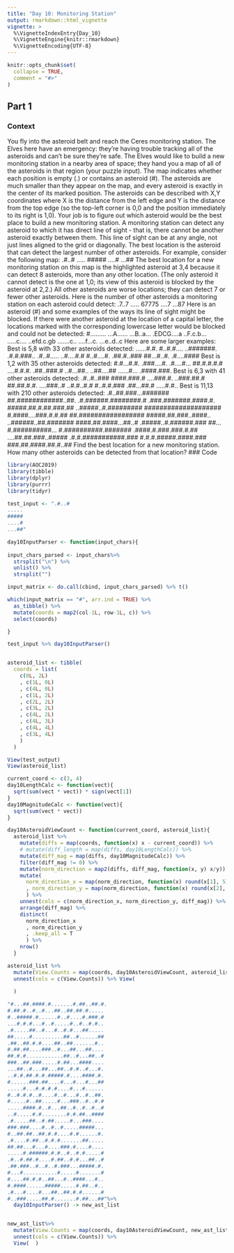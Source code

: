 ```yaml
---
title: "Day 10: Monitoring Station"
output: rmarkdown::html_vignette
vignette: >
  %\VignetteIndexEntry{Day_10}
  %\VignetteEngine{knitr::rmarkdown}
  %\VignetteEncoding{UTF-8}
---
```


```r
knitr::opts_chunk$set(
  collapse = TRUE,
  comment = "#>"
)
```

## Part 1
### Context
You fly into the asteroid belt and reach the Ceres monitoring station. The Elves here have an emergency: they're having trouble tracking all of the asteroids and can't be sure they're safe.
The Elves would like to build a new monitoring station in a nearby area of space; they hand you a map of all of the asteroids in that region (your puzzle input).
The map indicates whether each position is empty (.) or contains an asteroid (#). The asteroids are much smaller than they appear on the map, and every asteroid is exactly in the center of its marked position. The asteroids can be described with X,Y coordinates where X is the distance from the left edge and Y is the distance from the top edge (so the top-left corner is 0,0 and the position immediately to its right is 1,0).
Your job is to figure out which asteroid would be the best place to build a new monitoring station. A monitoring station can detect any asteroid to which it has direct line of sight - that is, there cannot be another asteroid exactly between them. This line of sight can be at any angle, not just lines aligned to the grid or diagonally. The best location is the asteroid that can detect the largest number of other asteroids.
For example, consider the following map:
.#..#
.....
#####
....#
...##
The best location for a new monitoring station on this map is the highlighted asteroid at 3,4 because it can detect 8 asteroids, more than any other location. (The only asteroid it cannot detect is the one at 1,0; its view of this asteroid is blocked by the asteroid at 2,2.) All other asteroids are worse locations; they can detect 7 or fewer other asteroids. Here is the number of other asteroids a monitoring station on each asteroid could detect:
.7..7
.....
67775
....7
...87
Here is an asteroid (#) and some examples of the ways its line of sight might be blocked. If there were another asteroid at the location of a capital letter, the locations marked with the corresponding lowercase letter would be blocked and could not be detected:
#.........
...A......
...B..a...
.EDCG....a
..F.c.b...
.....c....
..efd.c.gb
.......c..
....f...c.
...e..d..c
Here are some larger examples:
Best is 5,8 with 33 other asteroids detected:
......#.#.
#..#.#....
..#######.
.#.#.###..
.#..#.....
..#....#.#
#..#....#.
.##.#..###
##...#..#.
.#....####
Best is 1,2 with 35 other asteroids detected:
#.#...#.#.
.###....#.
.#....#...
##.#.#.#.#
....#.#.#.
.##..###.#
..#...##..
..##....##
......#...
.####.###.
Best is 6,3 with 41 other asteroids detected:
.#..#..###
####.###.#
....###.#.
..###.##.#
##.##.#.#.
....###..#
..#.#..#.#
#..#.#.###
.##...##.#
.....#.#..
Best is 11,13 with 210 other asteroids detected:
.#..##.###...#######
##.############..##.
.#.######.########.#
.###.#######.####.#.
#####.##.#.##.###.##
..#####..#.#########
####################
#.####....###.#.#.##
##.#################
#####.##.###..####..
..######..##.#######
####.##.####...##..#
.#####..#.######.###
##...#.##########...
#.##########.#######
.####.#.###.###.#.##
....##.##.###..#####
.#.#.###########.###
#.#.#.#####.####.###
###.##.####.##.#..##
Find the best location for a new monitoring station. How many other asteroids can be detected from that location?
### Code
```r
library(AOC2019)
library(tibble)
library(dplyr)
library(purrr)
library(tidyr)
```

```r
test_input <- ".#..#
.....
#####
....#
...##" 

day10InputParser <- function(input_chars){
  
input_chars_parsed <- input_chars%>% 
  strsplit("\n") %>% 
  unlist() %>% 
  strsplit("") 

input_matrix <- do.call(cbind, input_chars_parsed) %>% t()

which(input_matrix == "#", arr.ind = TRUE) %>% 
  as_tibble() %>% 
  mutate(coords = map2(col-1L, row-1L, c)) %>% 
  select(coords)

}

test_input %>% day10InputParser()


asteroid_list <- tibble(
  coords = list(
    c(0L, 2L)
    , c(1L, 0L)
    , c(4L, 0L)
    , c(1L, 2L)
    , c(2L, 2L)
    , c(3L, 2L)
    , c(4L, 2L)
    , c(4L, 3L)
    , c(4L, 4L)
    , c(3L, 4L)
    )
  )

View(test_output)
View(asteroid_list)
```

```r

current_coord <- c(3, 4)
day10LengthCalc <- function(vect){
  sqrt(sum(vect * vect)) * sign(vect[1])
}
day10MagnitudeCalc <- function(vect){
  sqrt(sum(vect * vect)) 
}

day10AsteroidViewCount <- function(current_coord, asteroid_list){
  asteroid_list %>% 
    mutate(diffs = map(coords, function(x) x - current_coord)) %>% 
    # mutate(diff_length = map(diffs, day10LengthCalc)) %>% 
    mutate(diff_mag = map(diffs, day10MagnitudeCalc)) %>%
    filter(diff_mag != 0) %>% 
    mutate(norm_direction = map2(diffs, diff_mag, function(x, y) x/y)) %>% 
    mutate(
      norm_direction_x = map(norm_direction, function(x) round(x[1], 5))
      , norm_direction_y = map(norm_direction, function(x) round(x[2], 5))
      ) %>% 
    unnest(cols = c(norm_direction_x, norm_direction_y, diff_mag)) %>% 
    arrange(diff_mag) %>% 
    distinct(
      norm_direction_x
      , norm_direction_y
      , .keep_all = T
      ) %>%
    nrow()
  }

asteroid_list %>% 
  mutate(View.Counts = map(coords, day10AsteroidViewCount, asteroid_list)) %>% 
  unnest(cols = c(View.Counts)) %>% View(
    
  )

"#...##.####.#.......#.##..##.#.
#.##.#..#..#...##..##.##.#.....
#..#####.#......#..#....#.###.#
...#.#.#...#..#.....#..#..#.#..
.#.....##..#...#..#.#...##.....
##.....#..........##..#......##
.##..##.#.#....##..##.......#..
#.##.##....###..#...##...##....
##.#.#............##..#...##..#
###..##.###.....#.##...####....
...##..#...##...##..#.#..#...#.
..#.#.##.#.#.#####.#....####.#.
#......###.##....#...#...#...##
.....#...#.#.#.#....#...#......
#..#.#.#..#....#..#...#..#..##.
#.....#..##.....#...###..#..#.#
.....####.#..#...##..#..#..#..#
..#.....#.#........#.#.##..####
.#.....##..#.##.....#...###....
###.###....#..#..#.....#####...
#..##.##..##.#.#....#.#......#.
.#....#.##..#.#.#.......##.....
##.##...#...#....###.#....#....
.....#.######.#.#..#..#.#.....#
.#..#.##.#....#.##..#.#...##..#
.##.###..#..#..#.###...#####.#.
#...#...........#.....#.......#
#....##.#.#..##...#..####...#..
#.####......#####.....#.##..#..
.#...#....#...##..##.#.#......#
#..###.....##.#.......#.##...##"%>% 
  day10InputParser() -> new_ast_list


new_ast_list%>% 
  mutate(View.Counts = map(coords, day10AsteroidViewCount, new_ast_list)) %>% 
  unnest(cols = c(View.Counts)) %>% 
  View(  )



```

